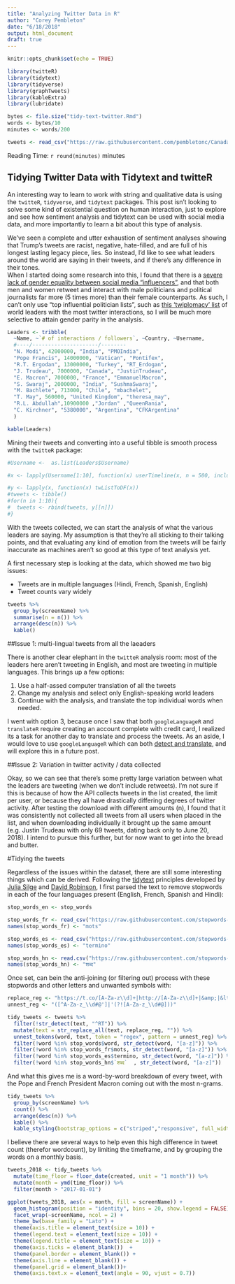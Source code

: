 ```yaml
---
title: "Analyzing Twitter Data in R"
author: "Corey Pembleton"
date: "6/18/2018"
output: html_document
draft: true 
---
```


```r
knitr::opts_chunk$set(echo = TRUE)
```

```r
library(twitteR)
library(tidytext)
library(tidyverse)
library(graphTweets)
library(kableExtra)
library(lubridate)

bytes <- file.size("tidy-text-twitter.Rmd")
words <- bytes/10
minutes <- words/200

```

```r
tweets <- read_csv("https://raw.githubusercontent.com/pembletonc/Canada_Demographic_Analysis/master/tweets.csv")

```

Reading Time: `r round(minutes)` minutes  


## Tidying Twitter Data with Tidytext and twitteR

An interesting way to learn to work with string and qualitative data is using the ```twitteR```, ``` tidyverse```, and ```tidytext``` packages. This post isn't looking to solve some kind of existential question on human interaction, just to explore and see how sentiment analysis and tidytext can be used with social media data, and more importantly to learn a bit about this type of analysis. 

We've seen a complete and utter exhaustion of sentiment analyses showing that Trump's tweets are racist, negative, hate-filled, and are full of his longest lasting legacy piece, lies. So instead, I'd like to see what leaders around the world are saying in their tweets, and if there's any difference in their tones.  
When I started doing some research into this, I found that there is a [severe lack of gender equality between social media "influencers"](https://www.newstatesman.com/politics/feminism/2017/12/why-are-women-politics-less-authoritative-twitter-because-men-are-less), and that both men and women retweet and interact with male politicians and political journalists far more (5 times more) than their female counterparts. As such, I can't only use "top influential politician lists", such as [this 'twiplomacy' list](https://twiplomacy.com/ranking/50-world-leaders-interactions-twitter/) of world leaders with the most twitter interactions, so I will be much more selective to attain gender parity in the analysis.

```r

Leaders <- tribble(
  ~Name, ~`# of interactions / followers`, ~Country, ~Username,
  #----/---------------------/--------
  "N. Modi", 42000000, "India", "PMOIndia",
  "Pope Francis", 14000000, "Vatican", "Pontifex",
  "R.T. Ergodan", 13000000, "Turkey", "RT_Erdogan",
  "J. Trudeau", 7000000, "Canada", "JustinTrudeau",
  "E. Macron", 7000000, "France", "EmmanuelMacron",
  "S. Swaraj", 2000000, "India", "SushmaSwaraj",
  "M. Bachlete", 713000, "Chile", "mbachelet",
  "T. May", 560000, "United Kingdom", "theresa_may",
  "R.L. Abdullah",10900000 ,"Jordan" ,"QueenRania",
  "C. Kirchner", "5380000", "Argentina", "CFKArgentina"
  )
```

```r
kable(Leaders)
```

Mining their tweets and converting into a useful tibble is smooth process with the ``` twitteR``` package: 

```r
#Username <-  as.list(Leaders$Username)

#x <- lapply(Username[1:10], function(x) userTimeline(x, n = 500, includeRts = FALSE))

#y <- lapply(x, function(x) twListToDF(x))
#tweets <- tibble()
#for(n in 1:10){
#  tweets <- rbind(tweets, y[[n]])
#}
```

With the tweets collected, we can start the analysis of what the various leaders are saying. My assumption is that they're all sticking to their talking points, and that evaluating any kind of emotion from the tweets will be fairly inaccurate as machines aren't so good at this type of text analysis yet.

A first necessary step is looking at the data, which showed me two big issues:

* Tweets are in multiple languages (Hindi, French, Spanish, English)
* Tweet counts vary widely


```r
tweets %>%
  group_by(screenName) %>%
  summarise(n = n()) %>%
  arrange(desc(n)) %>%
  kable()
```



##Issue 1: multi-lingual tweets from all the laeaders

There is another clear elephant in the ```twitteR``` analysis room: most of the leaders here aren't tweeting in English, and most are tweeting in multiple languages. This brings up a few options: 

1. Use a half-assed computer translation of all the tweets
2. Change my analysis and select only English-speaking world leaders
3. Continue with the analysis, and translate the top individual words when needed.

I went with option 3, because once I saw that both ```googleLanguageR``` and ```translateR``` require creating an account complete with credit card, I realized its a task for another day to translate and process the tweets. As an aside, I would love to use ```googleLanguageR``` which can both [detect and translate](https://cran.r-project.org/web/packages/googleLanguageR/vignettes/translation.html), and will explore this in a future post.

##Issue 2: Variation in twitter activity / data collected

Okay, so we can see that there's some pretty large variation between what the leaders are tweeting (when we don't include retweets). I'm not sure if this is because of how the API collects tweets in the list created, the limit per user, or because they all have drastically differing degrees of twitter activity.
  After testing the download with different amounts (n), I found that it was consistently not collected all tweets from all users when placed in the list, and when downloading individually it brought up the same amount (e.g. Justin Trudeau with only 69 tweets, dating back only to June 20, 2018). I intend to pursue this further, but for now want to get into the bread and butter.


#Tidying the tweets

Regardless of the issues within the dataset, there are still some interesting things which can be derived. Following the [tidytext]() principles developed by [Julia Silge]() and [David Robinson](), I first parsed the text to remove stopwords in each of the four languages present (English, French, Spanish and Hindi):

```r
stop_words_en <- stop_words

stop_words_fr <- read_csv("https://raw.githubusercontent.com/stopwords-iso/stopwords-fr/master/stopwords-fr.txt")
names(stop_words_fr) <- "mots"

stop_words_es <- read_csv("https://raw.githubusercontent.com/stopwords-iso/stopwords-es/master/stopwords-es.txt")
names(stop_words_es) <- "termino"

stop_words_hn <- read.csv("https://raw.githubusercontent.com/stopwords-iso/stopwords-hi/master/stopwords-hi.txt")
names(stop_words_hn) <- "शब्द"

```


Once set, can bein the anti-joining (or filtering out) process with these stopwords and other letters and unwanted symbols with:

```r
replace_reg <- "https://t.co/[A-Za-z\\d]+|http://[A-Za-z\\d]+|&amp;|&lt;|&gt;|RT|https"
unnest_reg <- "([^A-Za-z_\\d#@']|'(?![A-Za-z_\\d#@]))"

tidy_tweets <- tweets %>% 
  filter(!str_detect(text, "^RT")) %>%
  mutate(text = str_replace_all(text, replace_reg, "")) %>%
  unnest_tokens(word, text, token = "regex", pattern = unnest_reg) %>%
  filter(!word %in% stop_words$word, str_detect(word, "[a-z]")) %>%
  filter(!word %in% stop_words_fr$mots, str_detect(word, "[a-z]")) %>%
  filter(!word %in% stop_words_es$termino, str_detect(word, "[a-z]")) %>%
  filter(!word %in% stop_words_hn$`शब्द`  , str_detect(word, "[a-z]"))

```

And what this gives me is a word-by-word breakdown of every tweet, with the Pope and French President Macron coming out with the most n-grams. 

```r
tidy_tweets %>%
  group_by(screenName) %>%
  count() %>%
  arrange(desc(n)) %>%
  kable() %>%
  kable_styling(bootstrap_options = c("striped","responsive", full_width = FALSE, position = "float_right"))
```

I believe there are several ways to help even this high difference in tweet count (therefor wordcount), by limiting the timeframe, and by grouping the words on a monthly basis.

```r
tweets_2018 <- tidy_tweets %>%
  mutate(time_floor = floor_date(created, unit = "1 month")) %>%
  mutate(month = ymd(time_floor)) %>%
  filter(month > "2017-01-01")

ggplot(tweets_2018, aes(x = month, fill = screenName)) +
  geom_histogram(position = "identity", bins = 20, show.legend = FALSE) +
  facet_wrap(~screenName, ncol = 2) +
  theme_bw(base_family = "Lato") +
  theme(axis.title = element_text(size = 10)) +
  theme(legend.text = element_text(size = 10)) +
  theme(legend.title = element_text(size = 10)) +
  theme(axis.ticks = element_blank())  +
  theme(panel.border = element_blank()) + 
  theme(axis.line = element_blank()) +
  theme(panel.grid = element_blank())+
  theme(axis.text.x = element_text(angle = 90, vjust = 0.7))

```







